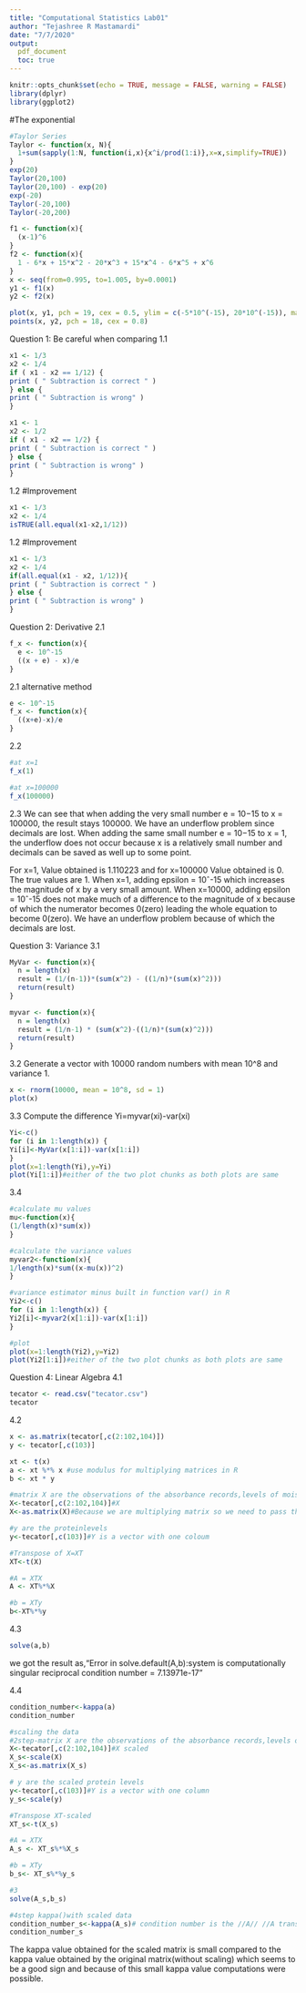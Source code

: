 ---
title: "Computational Statistics Lab01"
author: "Tejashree R Mastamardi"
date: "7/7/2020"
output: 
  pdf_document
  toc: true
---

```{r setup, include=FALSE}
knitr::opts_chunk$set(echo = TRUE, message = FALSE, warning = FALSE)
library(dplyr)
library(ggplot2)
```

#The exponential
```{r message=FALSE, warning=FALSE}
#Taylor Series
Taylor <- function(x, N){
  1+sum(sapply(1:N, function(i,x){x^i/prod(1:i)},x=x,simplify=TRUE))
}
exp(20)
Taylor(20,100)
Taylor(20,100) - exp(20)
exp(-20)
Taylor(-20,100)
Taylor(-20,200)
```

```{r message=FALSE, warning=FALSE}
f1 <- function(x){
  (x-1)^6
}
f2 <- function(x){
  1 - 6*x + 15*x^2 - 20*x^3 + 15*x^4 - 6*x^5 + x^6
}
x <- seq(from=0.995, to=1.005, by=0.0001)
y1 <- f1(x)
y2 <- f2(x)

plot(x, y1, pch = 19, cex = 0.5, ylim = c(-5*10^(-15), 20*10^(-15)), main = "Two ways to calculate(x-1)^6", xlab = "x", ylab = "y")
points(x, y2, pch = 18, cex = 0.8)
```

Question 1: Be careful when comparing
1.1
```{r message=FALSE, warning=FALSE}
x1 <- 1/3 
x2 <- 1/4
if ( x1 - x2 == 1/12) {
print ( " Subtraction is correct " )
} else {
print ( " Subtraction is wrong" )
}
```

```{r message=FALSE, warning=FALSE}
x1 <- 1
x2 <- 1/2
if ( x1 - x2 == 1/2) {
print ( " Subtraction is correct " )
} else {
print ( " Subtraction is wrong" )
}
```

1.2
#Improvement
```{r message=FALSE, warning=FALSE}
x1 <- 1/3
x2 <- 1/4
isTRUE(all.equal(x1-x2,1/12))
```

1.2
#Improvement
```{r message=FALSE, warning=FALSE}
x1 <- 1/3 
x2 <- 1/4
if(all.equal(x1 - x2, 1/12)){
print ( " Subtraction is correct " )
} else {
print ( " Subtraction is wrong" )
}
```

Question 2: Derivative
2.1
```{r message=FALSE, warning=FALSE}

f_x <- function(x){
  e <- 10^-15
  ((x + e) - x)/e
}
```

2.1 alternative method
```{r message=FALSE, warning=FALSE}
e <- 10^-15
f_x <- function(x){
  ((x+e)-x)/e
}
```

2.2
```{r message=FALSE, warning=FALSE}
#at x=1
f_x(1)

#at x=100000
f_x(100000)
```

2.3
We can see that when adding the very small number e = 10−15 to x = 100000, the result stays
100000. We have an underflow problem since decimals are lost. When adding the same small
number e = 10−15 to x = 1, the underflow does not occur because x is a relatively small number
and decimals can be saved as well up to some point.


For x=1, Value obtained is 1.110223 and for x=100000 Value obtained is 0. The true values are
1. When x=1, adding epsilon = 10ˆ-15 which increases the magnitude of x by a very small amount. When
x=10000, adding epsilon = 10ˆ-15 does not make much of a difference to the magnitude of x because of which
the numerator becomes 0(zero) leading the whole equation to become 0(zero). We have an underflow problem because of which the decimals are lost.

Question 3: Variance
3.1
```{r message=FALSE, warning=FALSE}
MyVar <- function(x){
  n = length(x)
  result = (1/(n-1))*(sum(x^2) - ((1/n)*(sum(x)^2)))
  return(result)
}

myvar <- function(x){
  n = length(x)
  result = (1/n-1) * (sum(x^2)-((1/n)*(sum(x)^2)))
  return(result)
}
```

3.2 Generate a vector with 10000 random numbers with mean 10^8 and variance 1.
```{r message=FALSE, warning=FALSE}
x <- rnorm(10000, mean = 10^8, sd = 1)
plot(x)
```

3.3 Compute the difference Yi=myvar(xi)-var(xi)
```{r message=FALSE, warning=FALSE}
Yi<-c()
for (i in 1:length(x)) {
Yi[i]<-MyVar(x[1:i])-var(x[1:i])
}
plot(x=1:length(Yi),y=Yi)
plot(Yi[1:i])#either of the two plot chunks as both plots are same
```

3.4 
```{r message=FALSE, warning=FALSE}
#calculate mu values
mu<-function(x){
(1/length(x)*sum(x))
}

#calculate the variance values
myvar2<-function(x){
1/length(x)*sum((x-mu(x))^2)
}

#variance estimator minus built in function var() in R
Yi2<-c()
for (i in 1:length(x)) {
Yi2[i]<-myvar2(x[1:i])-var(x[1:i])
}

#plot
plot(x=1:length(Yi2),y=Yi2)
plot(Yi2[1:i])#either of the two plot chunks as both plots are same
```

Question 4: Linear Algebra
4.1
```{r message=FALSE, warning=FALSE}
tecator <- read.csv("tecator.csv")
tecator
```
4.2
```{r message=FALSE, warning=FALSE}
x <- as.matrix(tecator[,c(2:102,104)])
y <- tecator[,c(103)]

xt <- t(x)
a <- xt %*% x #use modulus for multiplying matrices in R
b <- xt * y

#matrix X are the observations of the absorbance records,levels of moisture and fat
X<-tecator[,c(2:102,104)]#X
X<-as.matrix(X)#Because we are multiplying matrix so we need to pass the data frame in to as.matrix

#y are the proteinlevels
y<-tecator[,c(103)]#Y is a vector with one coloum

#Transpose of X=XT
XT<-t(X)

#A = XTX
A <- XT%*%X 

#b = XTy
b<-XT%*%y
```


4.3
```{r message=FALSE, warning=FALSE, echo=FALSE}
solve(a,b)
```
we got the result as,“Error in solve.default(A,b):system is computationally singular reciprocal condition
number = 7.13971e-17”

4.4
```{r message=FALSE, warning=FALSE}
condition_number<-kappa(a)
condition_number
```

```{r message=FALSE, warning=FALSE}
#scaling the data 
#2step-matrix X are the observations of the absorbance records,levels of moisture and fat
X<-tecator[,c(2:102,104)]#X scaled
X_s<-scale(X)
X_s<-as.matrix(X_s)

# y are the scaled protein levels
y<-tecator[,c(103)]#Y is a vector with one column
y_s<-scale(y)

#Transpose XT-scaled 
XT_s<-t(X_s)

#A = XTX
A_s <- XT_s%*%X_s

#b = XTy
b_s<- XT_s%*%y_s

#3
solve(A_s,b_s)

#4step kappa()with scaled data
condition_number_s<-kappa(A_s)# condition number is the //A// //A transpose//
condition_number_s
```
The kappa value obtained for the scaled matrix is small compared to the kappa value obtained by the original matrix(without scaling) which seems to be a good sign and because of this small kappa value computations were possible.
